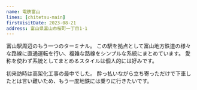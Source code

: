 ```yaml
---
name: 電鉄富山
lines: [chitetsu-main]
firstVisitDate: 2023-08-21
address: 富山県富山市桜町一丁目1-1
---
```



<AutoStationLink slug="toyama">富山</AutoStationLink>駅周辺のもう一つのターミナル。
この駅を拠点として富山地方鉄道の様々な路線に直通運転を行い、複雑な路線をシンプルな系統にまとめています。
愛称を使わず系統としてまとめるスタイルは個人的には好みです。

初来訪時は高架化工事の最中でした。
酔っ払いながら立ち寄っただけで下車したとは言い難いため、もう一度地鉄には乗りに行きたいです。
